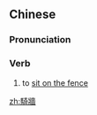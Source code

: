 {{also|骑墙}}
==Chinese==
{{zh-forms|s=骑墙}}

===Pronunciation===
{{zh-pron
|m=qíqiáng
|c=ke4 coeng4
|mn=qz:kî-chhiông/xm,zz:khî-chhiông/zz:khî-chhiâng
|cat=v
}}

===Verb===
{{zh-verb}}

# to [[sit on the fence]]

[[zh:騎牆]]